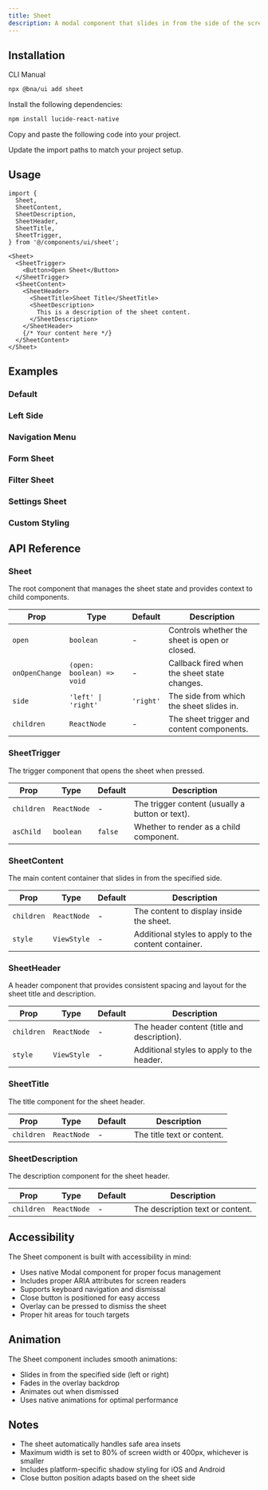 ```yaml
---
title: Sheet
description: A modal component that slides in from the side of the screen, commonly used for navigation menus, filters, and detail views.
---
```


<ComponentPreview
  name='sheet-demo'
  description='A basic sheet that slides in from the right side'
/>

## Installation

<CodeTabs>

<TabsList>
  <TabsTrigger value="cli">CLI</TabsTrigger>
  <TabsTrigger value="manual">Manual</TabsTrigger>
</TabsList>
<TabsContent value="cli">

```bash
npx @bna/ui add sheet
```

</TabsContent>

<TabsContent value="manual">

<Steps>

<Step>Install the following dependencies:</Step>

```bash
npm install lucide-react-native
```

<Step>Copy and paste the following code into your project.</Step>

<ComponentSource name='sheet' title='components/ui/sheet.tsx' />

<Step>Update the import paths to match your project setup.</Step>

</Steps>

</TabsContent>

</CodeTabs>

## Usage

```tsx
import {
  Sheet,
  SheetContent,
  SheetDescription,
  SheetHeader,
  SheetTitle,
  SheetTrigger,
} from '@/components/ui/sheet';
```

```tsx
<Sheet>
  <SheetTrigger>
    <Button>Open Sheet</Button>
  </SheetTrigger>
  <SheetContent>
    <SheetHeader>
      <SheetTitle>Sheet Title</SheetTitle>
      <SheetDescription>
        This is a description of the sheet content.
      </SheetDescription>
    </SheetHeader>
    {/* Your content here */}
  </SheetContent>
</Sheet>
```

## Examples

### Default

<ComponentPreview
  name='sheet-demo'
  description='A basic sheet that slides in from the right side'
/>

### Left Side

<ComponentPreview
  name='sheet-left'
  description='A sheet that slides in from the left side'
/>

### Navigation Menu

<ComponentPreview
  name='sheet-navigation'
  description='A sheet used as a navigation menu with links'
/>

### Form Sheet

<ComponentPreview
  name='sheet-form'
  description='A sheet containing a form with input fields'
/>

### Filter Sheet

<ComponentPreview
  name='sheet-filter'
  description='A sheet used for filtering options'
/>

### Settings Sheet

<ComponentPreview
  name='sheet-settings'
  description='A sheet with various settings options'
/>

### Custom Styling

<ComponentPreview
  name='sheet-styled'
  description='A sheet with custom styling and colors'
/>

## API Reference

### Sheet

The root component that manages the sheet state and provides context to child components.

| Prop           | Type                      | Default   | Description                                   |
| -------------- | ------------------------- | --------- | --------------------------------------------- |
| `open`         | `boolean`                 | -         | Controls whether the sheet is open or closed. |
| `onOpenChange` | `(open: boolean) => void` | -         | Callback fired when the sheet state changes.  |
| `side`         | `'left' \| 'right'`       | `'right'` | The side from which the sheet slides in.      |
| `children`     | `ReactNode`               | -         | The sheet trigger and content components.     |

### SheetTrigger

The trigger component that opens the sheet when pressed.

| Prop       | Type        | Default | Description                                     |
| ---------- | ----------- | ------- | ----------------------------------------------- |
| `children` | `ReactNode` | -       | The trigger content (usually a button or text). |
| `asChild`  | `boolean`   | `false` | Whether to render as a child component.         |

### SheetContent

The main content container that slides in from the specified side.

| Prop       | Type        | Default | Description                                          |
| ---------- | ----------- | ------- | ---------------------------------------------------- |
| `children` | `ReactNode` | -       | The content to display inside the sheet.             |
| `style`    | `ViewStyle` | -       | Additional styles to apply to the content container. |

### SheetHeader

A header component that provides consistent spacing and layout for the sheet title and description.

| Prop       | Type        | Default | Description                                 |
| ---------- | ----------- | ------- | ------------------------------------------- |
| `children` | `ReactNode` | -       | The header content (title and description). |
| `style`    | `ViewStyle` | -       | Additional styles to apply to the header.   |

### SheetTitle

The title component for the sheet header.

| Prop       | Type        | Default | Description                |
| ---------- | ----------- | ------- | -------------------------- |
| `children` | `ReactNode` | -       | The title text or content. |

### SheetDescription

The description component for the sheet header.

| Prop       | Type        | Default | Description                      |
| ---------- | ----------- | ------- | -------------------------------- |
| `children` | `ReactNode` | -       | The description text or content. |

## Accessibility

The Sheet component is built with accessibility in mind:

- Uses native Modal component for proper focus management
- Includes proper ARIA attributes for screen readers
- Supports keyboard navigation and dismissal
- Close button is positioned for easy access
- Overlay can be pressed to dismiss the sheet
- Proper hit areas for touch targets

## Animation

The Sheet component includes smooth animations:

- Slides in from the specified side (left or right)
- Fades in the overlay backdrop
- Animates out when dismissed
- Uses native animations for optimal performance

## Notes

- The sheet automatically handles safe area insets
- Maximum width is set to 80% of screen width or 400px, whichever is smaller
- Includes platform-specific shadow styling for iOS and Android
- Close button position adapts based on the sheet side
